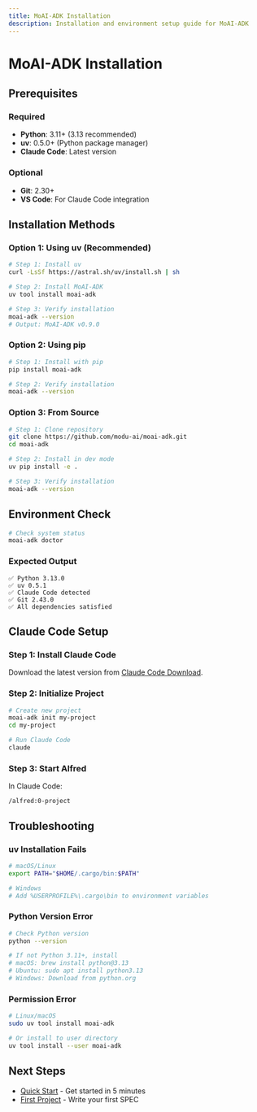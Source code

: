 ```yaml
---
title: MoAI-ADK Installation
description: Installation and environment setup guide for MoAI-ADK
---
```


# MoAI-ADK Installation

## Prerequisites

### Required

- **Python**: 3.11+ (3.13 recommended)
- **uv**: 0.5.0+ (Python package manager)
- **Claude Code**: Latest version

### Optional

- **Git**: 2.30+
- **VS Code**: For Claude Code integration

## Installation Methods

### Option 1: Using uv (Recommended)

```bash
# Step 1: Install uv
curl -LsSf https://astral.sh/uv/install.sh | sh

# Step 2: Install MoAI-ADK
uv tool install moai-adk

# Step 3: Verify installation
moai-adk --version
# Output: MoAI-ADK v0.9.0
```

### Option 2: Using pip

```bash
# Step 1: Install with pip
pip install moai-adk

# Step 2: Verify installation
moai-adk --version
```

### Option 3: From Source

```bash
# Step 1: Clone repository
git clone https://github.com/modu-ai/moai-adk.git
cd moai-adk

# Step 2: Install in dev mode
uv pip install -e .

# Step 3: Verify installation
moai-adk --version
```

## Environment Check

```bash
# Check system status
moai-adk doctor
```

### Expected Output

```
✅ Python 3.13.0
✅ uv 0.5.1
✅ Claude Code detected
✅ Git 2.43.0
✅ All dependencies satisfied
```

## Claude Code Setup

### Step 1: Install Claude Code

Download the latest version from [Claude Code Download](https://claude.ai/code).

### Step 2: Initialize Project

```bash
# Create new project
moai-adk init my-project
cd my-project

# Run Claude Code
claude
```

### Step 3: Start Alfred

In Claude Code:

```
/alfred:0-project
```

## Troubleshooting

### uv Installation Fails

```bash
# macOS/Linux
export PATH="$HOME/.cargo/bin:$PATH"

# Windows
# Add %USERPROFILE%\.cargo\bin to environment variables
```

### Python Version Error

```bash
# Check Python version
python --version

# If not Python 3.11+, install
# macOS: brew install python@3.13
# Ubuntu: sudo apt install python3.13
# Windows: Download from python.org
```

### Permission Error

```bash
# Linux/macOS
sudo uv tool install moai-adk

# Or install to user directory
uv tool install --user moai-adk
```

## Next Steps

- [Quick Start](/en/getting-started/quick-start) - Get started in 5 minutes
- [First Project](/en/getting-started/first-project) - Write your first SPEC
